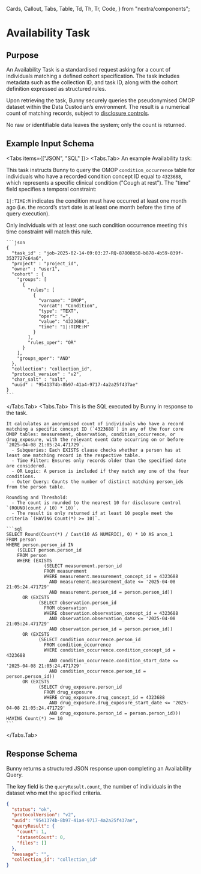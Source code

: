   Cards,
  Callout,
  Tabs,
  Table,
  Td,
  Th,
  Tr,
  Code,
} from "nextra/components";

# Availability Task

## Purpose

An Availability Task is a standardised request asking for a count of individuals matching a defined cohort specification. 
The task includes metadata such as the collection ID, and task ID, along with the cohort definition expressed as structured rules.

Upon retrieving the task, Bunny securely queries the pseudonymised OMOP dataset within the Data Custodian’s environment. 
The result is a numerical count of matching records, subject to [disclosure controls](/concepts/disclosure_controls). 

No raw or identifiable data leaves the system; only the count is returned.

## Example Input Schema

<Tabs items={["JSON", "SQL" ]}>
  <Tabs.Tab>
  An example Availability task:

  This task instructs Bunny to query the OMOP `condition_occurrence` table for individuals who have a recorded condition concept ID equal to `4323688`, which represents a specific clinical condition ("Cough at rest"). 
  The "time" field specifies a temporal constraint:
  
  `1|:TIME:M` indicates the condition must have occurred at least one month ago (i.e. the record’s start date is at least one month before the time of query execution).

  Only individuals with at least one such condition occurrence meeting this time constraint will match this rule.

    ```json
    {
      "task_id" : "job-2025-02-14-09:03:27-RQ-87808b58-b878-4b59-839f-3537727c64a6",
      "project" : "project_id",
      "owner" : "user1",
      "cohort" : {
        "groups": [
          {
            "rules": [
              {
                "varname": "OMOP",
                "varcat": "Condition",
                "type": "TEXT",
                "oper": "=",
                "value": "4323688",
                "time": "1|:TIME:M"
              }
            ],
            "rules_oper": "OR"
          }
        ],
        "groups_oper": "AND"
      },
      "collection": "collection_id",
      "protocol_version" : "v2",
      "char_salt" : "salt",
      "uuid" : "9541374b-8b97-41a4-9717-4a2a25f437ae"
    }
    ```
  </Tabs.Tab>
  <Tabs.Tab>
    This is the SQL executed by Bunny in response to the task.

    It calculates an anonymised count of individuals who have a record matching a specific concept ID (`4323688`) in any of the four core OMOP tables: measurement, observation, condition_occurrence, or drug_exposure, with the relevant event date occurring on or before `2025-04-08 21:05:24.471729`.
	  - Subqueries: Each EXISTS clause checks whether a person has at least one matching record in the respective table.
	  - Time Filter: Ensures only records older than the specified date are considered.
	  - OR Logic: A person is included if they match any one of the four conditions.
	  - Outer Query: Counts the number of distinct matching person_ids from the person table.
	  
    Rounding and Threshold:
	  - The count is rounded to the nearest 10 for disclosure control `(ROUND(count / 10) * 10)`.
	  - The result is only returned if at least 10 people meet the criteria `(HAVING Count(*) >= 10)`.

    ```sql
    SELECT Round(Count(*) / Cast(10 AS NUMERIC), 0) * 10 AS anon_1
    FROM person
    WHERE person.person_id IN
        (SELECT person.person_id
        FROM person
        WHERE (EXISTS
                  (SELECT measurement.person_id
                  FROM measurement
                  WHERE measurement.measurement_concept_id = 4323688
                    AND measurement.measurement_date <= '2025-04-08 21:05:24.471729'
                    AND measurement.person_id = person.person_id))
          OR (EXISTS
                (SELECT observation.person_id
                  FROM observation
                  WHERE observation.observation_concept_id = 4323688
                    AND observation.observation_date <= '2025-04-08 21:05:24.471729'
                    AND observation.person_id = person.person_id))
          OR (EXISTS
                (SELECT condition_occurrence.person_id
                  FROM condition_occurrence
                  WHERE condition_occurrence.condition_concept_id = 4323688
                    AND condition_occurrence.condition_start_date <= '2025-04-08 21:05:24.471729'
                    AND condition_occurrence.person_id = person.person_id))
          OR (EXISTS
                (SELECT drug_exposure.person_id
                  FROM drug_exposure
                  WHERE drug_exposure.drug_concept_id = 4323688
                    AND drug_exposure.drug_exposure_start_date <= '2025-04-08 21:05:24.471729'
                    AND drug_exposure.person_id = person.person_id)))
    HAVING Count(*) >= 10
    ```
  </Tabs.Tab>
</Tabs>

## Response Schema

Bunny returns a structured JSON response upon completing an Availability Query. 

The key field is the `queryResult.count`, the number of individuals in the dataset who met the specified criteria. 

```json
{
  "status": "ok",
  "protocolVersion": "v2",
  "uuid": "9541374b-8b97-41a4-9717-4a2a25f437ae",
  "queryResult": {
    "count": 1,
    "datasetCount": 0,
    "files": []
  },
  "message": "",
  "collection_id": "collection_id"
}
```

